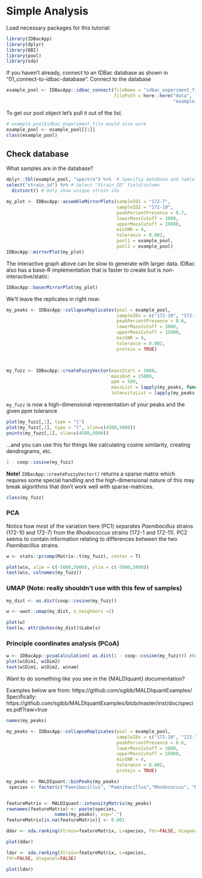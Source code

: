 
# Simple Analysis


Load necessary packages for this tutorial:
```r
library(IDBacApp)
library(dplyr)
library(DBI)
library(pool)
library(sda)
```


If you haven't already, connect to an IDBac database as shown in "01_connect-to-idbac-database".
Connect to the database


```r
example_pool <- IDBacApp::idbac_connect(fileName = "idbac_experiment_file",
                                        filePath = here::here("data",
                                                              "example_data"))

```

To get our pool object let's pull it out of the list.
```r
# example_pool$idbac_experiment_file would also work 
example_pool <- example_pool[[1]]
class(example_pool)
```


## Check database

What samples are in the database?
```r

dplyr::tbl(example_pool, "spectra") %>%  # Specifiy database and table to get data from
select("strain_id") %>% # Select "Strain_ID" field/column
  distinct() # Only show unique strain ids

```



```r
my_plot <- IDBacApp::assembleMirrorPlots(sampleID1 = "172-7",
                                         sampleID2 = "172-10",
                                         peakPercentPresence = 0.7,
                                         lowerMassCutoff = 3000,
                                         upperMassCutoff = 15000,
                                         minSNR = 4, 
                                         tolerance = 0.002,
                                         pool1 = example_pool,
                                         pool2 = example_pool)
IDBacApp::mirrorPlot(my_plot)

```

The interactive graph above can be slow to generate with larger data. IDBac also has a base-R implementation that is faster to create but is non-interactive/static:
```r
IDBacApp::baserMirrorPlot(my_plot)
```

















































We'll leave the replicates in right now:
```r

my_peaks <- IDBacApp::collapseReplicates(pool = example_pool,
                                         sampleIDs = c("172-10", "172-7", "172-1", "172-11"),
                                         peakPercentPresence = 0.6,
                                         lowerMassCutoff = 3000,
                                         upperMassCutoff = 15000, 
                                         minSNR = 4, 
                                         tolerance = 0.002,
                                         protein = TRUE)



my_fuzz <- IDBacApp::createFuzzyVector(massStart = 3000,
                                       massEnd = 15000,
                                       ppm = 500,
                                       massList = lapply(my_peaks, function(x) x@mass),
                                       intensityList = lapply(my_peaks, function(x) x@intensity))

```

`my_fuzz` is now a high-dimensional representation of your peaks and the given ppm tolerance
```r
plot(my_fuzz[,1], type = "l")
plot(my_fuzz[,1], type = "l", xlim=c(4500,5000))
points(my_fuzz[,1], xlim=c(4500,5000))
```

...and you can use this for things like calculating cosine similarity, creating dendrograms, etc.

```r
1 - coop::cosine(my_fuzz)
```



**Note!**
`IDBacApp::createFuzzyVector()` returns a sparse matrix which requires some special handling and the high-dimensional nature of this may break algorithms that don't work well with sparse-matrices.
```r
class(my_fuzz)
```

### PCA
Notice how most of the variation here (PC1) separates *Paenibacillus* strains (172-10 and 172-7) from the *Rhodococcus* strains (172-1 and 172-11). PC2 seems to contain information relating to differences between the two *Paenibacillus* strains.
```r
w <- stats::prcomp(Matrix::t(my_fuzz), center = T)

plot(w$x, xlim = c(-5000,5000), ylim = c(-5000,5000))
text(w$x, colnames(my_fuzz))
```

### UMAP (Note: really shouldn't use with this few of samples)
```r
my_dist <- as.dist(coop::cosine(my_fuzz))

w <- uwot::umap(my_dist, n_neighbors =2)

plot(w)
text(w, attributes(my_dist)$Labels)
```

### Principle coordinates analysis (PCoA)
```r
w <- IDBacApp::pcoaCalculation( as.dist(1 - coop::cosine(my_fuzz))) #Note the subtraction from 1
plot(w$Dim1, w$Dim2)
text(w$Dim1, w$Dim2, w$nam)
```



Want to do something like you see in the {MALDIquant} documentation?

Examples below are from:
https://github.com/sgibb/MALDIquantExamples/
Specifically: https://github.com/sgibb/MALDIquantExamples/blob/master/inst/doc/species.pdf?raw=true

```r
names(my_peaks)
```


```r

my_peaks <- IDBacApp::collapseReplicates(pool = example_pool,
                                         sampleIDs = c("172-10", "172-7", "172-1", "172-11"),
                                         peakPercentPresence = 0.6,
                                         lowerMassCutoff = 3000,
                                         upperMassCutoff = 15000, 
                                         minSNR = 4, 
                                         tolerance = 0.002,
                                         protein = TRUE)

my_peaks <- MALDIquant::binPeaks(my_peaks)
 species <- factor(c("Paenibacillus", "Paenibacillus","Rhodococcus", "Rhodococcus"))


featureMatrix <- MALDIquant::intensityMatrix(my_peaks)
rownames(featureMatrix) <- paste(species,
                  names(my_peaks), sep=".")
featureMatrix[is.na(featureMatrix)] <- 0.001

ddar <- sda.ranking(Xtrain=featureMatrix, L=species, fdr=FALSE, diagonal=T)

```

```r
plot(ddar)
```



```r
ldar <- sda.ranking(Xtrain=featureMatrix, L=species,
fdr=FALSE, diagonal=FALSE)
```

```r
plot(ldar)
```

